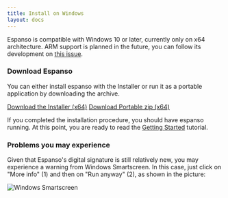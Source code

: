 ```yaml
---
title: Install on Windows
layout: docs
---
```

Espanso is compatible with Windows 10 or later, currently only on x64 architecture. ARM support is planned in the future, you can follow its development on [this issue](https://github.com/federico-terzi/espanso/issues/290).

### Download Espanso

You can either install espanso with the Installer or run it as a portable application by downloading the archive.


<div className="">
<a className="btn btn-lg mybtn mb-4" href={getStableDownloadLink("WIN_INSTALLER_DOWNLOAD_URL")} role="button">Download the Installer (x64)</a>
<a className="btn btn-lg mybtn mb-4" href={getStableDownloadLink("WIN_PORTABLE_DOWNLOAD_URL")} role="button">Download Portable zip (x64)</a>
</div>

If you completed the installation procedure, you should have espanso running. At this point, you are ready to read the [Getting Started](/docs/get-started/) tutorial.

### Problems you may experience

Given that Espanso's digital signature is still relatively new, you may experience a warning from
Windows Smartscreen. In this case, just click on "More info" (1) and then
on "Run anyway" (2), as shown in the picture:

![Windows Smartscreen](/img/docs/windows-smartscreen.png)